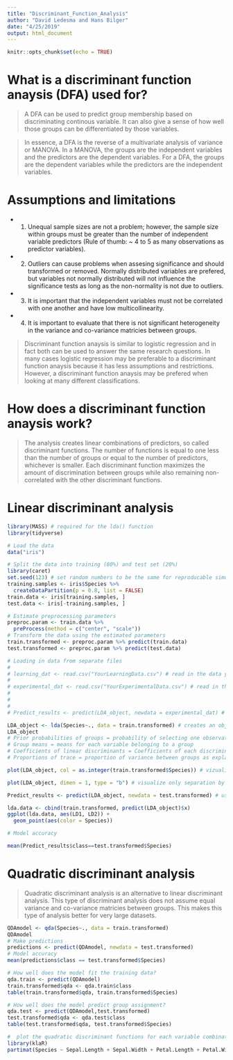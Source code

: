 ```yaml
---
title: "Discriminant_Function_Analysis"
author: "David Ledesma and Hans Bilger"
date: "4/25/2019"
output: html_document
---
```


```r
knitr::opts_chunk$set(echo = TRUE)
```

# What is a discriminant function anaysis (DFA) used for?

> A DFA can be used to predict group membership based on discriminating continous variable. It can also give a sense of how well those groups can be differentiated by those variables.

> In essence, a DFA is the reverse of a multivariate analysis of variance or MANOVA. In a MANOVA, the groups are the independent variables and the predictors are the dependent variables. For a DFA, the groups are the dependent variables while the predictors are the independent variables. 

# Assumptions and limitations

* 1) Unequal sample sizes are not a problem; however, the sample size within groups must be greater than the number of independent variable predictors (Rule of thumb: ~ 4 to 5 as many observations as predictor variables).

* 2) Outliers can cause problems when assesing significance and should transformed or removed. Normally distributed variables are prefered, but variables not normally distributed will not influence the significance tests as long as the non-normality is not due to outliers.

* 3) It is important that the independent variables must not be correlated with one another and have low multicollinearity. 

* 4) It is important to evaluate that there is not significant heterogeneity in the variance and co-variance matricies between groups. 

> Discriminant function anaysis is similar to logistic regression and in fact both can be used to answer the same research questions. In many cases logistic regression may be preferable to a discriminant function anaysis because it has less assumptions and restrictions. However, a discriminant function anaysis may be prefered when looking at many different classifications. 

# How does a discriminant function anaysis work?

> The analysis creates linear combinations of predictors, so called discriminant functions. The number of functions is equal to one less than the number of groups or equal to the number of predictors, whichever is smaller. Each discriminant function maximizes the amount of discrimination between groups while also remaining non-correlated with the other discriminant functions.

# Linear discriminant analysis

```r
library(MASS) # required for the lda() function
library(tidyverse)

# Load the data
data("iris")

# Split the data into training (80%) and test set (20%)
library(caret) 
set.seed(123) # set random numbers to be the same for reproducable simulations
training.samples <- iris$Species %>%
  createDataPartition(p = 0.8, list = FALSE)
train.data <- iris[training.samples, ]
test.data <- iris[-training.samples, ]

```

```r
# Estimate preprocessing parameters
preproc.param <- train.data %>% 
  preProcess(method = c("center", "scale"))
# Transform the data using the estimated parameters
train.transformed <- preproc.param %>% predict(train.data)
test.transformed <- preproc.param %>% predict(test.data)
```


```r
# Loading in data from separate files
# 
# learning_dat <- read.csv("YourLearningData.csv") # read in the data you will use to teach the analysis what each category looks like - minimally, you need a column for category (in your case, individual) plus one column for each of your variables
# 
# experimental_dat <- read.csv("YourExperimentalData.csv") # read in the data for which you will be predicting categories - this should be formatted exactly like your learing data
# 
# 
# 
# Predict_results <- predict(LDA_object, newdata = experimental_dat) # use the LDA results object to predict the category for your experimental data - NOTE: if you have multiple rows in your experimental data, you'll need to use a for loop to compare each row to your LDA object
```


```r
LDA_object <- lda(Species~., data = train.transformed) # creates an object that is the results of the learning phase of the LDA - this is what you will use to predict what category each subsequent set of variables you feed it most likely belong to
LDA_object
# Prior probabilities of groups = probability of selecting one observation and it belonging to that respective group
# Group means = means for each variable belonging to a group
# Coefficients of linear discriminants = Coefficients of each discriminant creating the discriminant function
# Proportions of trace = proportion of variance between groups as explained by each discriminant function 

plot(LDA_object, col = as.integer(train.transformed$Species)) # vizualize separation of groups by discriminant functions 

plot(LDA_object, dimen = 1, type = "b") # visualize only separation by LD1 
```

```r
Predict_results <- predict(LDA_object, newdata = test.transformed) # use the LDA results object to predict the category for your experimental data - NOTE: if you have multiple rows in your experimental data, you'll need to use a for loop to compare each row to your LDA object 
```

```r
lda.data <- cbind(train.transformed, predict(LDA_object)$x)
ggplot(lda.data, aes(LD1, LD2)) +
  geom_point(aes(color = Species))
```

```r
# Model accuracy

mean(Predict_results$class==test.transformed$Species)
```

# Quadratic discriminant analysis

> Quadratic discriminant analysis is an alternative to linear discriminant analysis. This type of discriminant analysis does not assume equal variance and co-variance matricies between groups. This makes this type of analysis better for very large datasets.  

```r
QDAmodel <- qda(Species~., data = train.transformed)
QDAmodel
# Make predictions
predictions <- predict(QDAmodel, newdata = test.transformed)
# Model accuracy
mean(predictions$class == test.transformed$Species)
```

```r
# How well does the model fit the training data?
qda.train <- predict(QDAmodel)
train.transformed$qda <- qda.train$class
table(train.transformed$qda, train.transformed$Species)
```

```r
# How well does the model predict group assignment?
qda.test <- predict(QDAmodel,test.transformed)
test.transformed$qda <- qda.test$class
table(test.transformed$qda, test.transformed$Species)
```

```r
#  plot the quadratic discriminant functions for each variable combination
library(klaR)
partimat(Species ~ Sepal.Length + Sepal.Width + Petal.Length + Petal.Width, data=train.transformed, method="qda")
```


